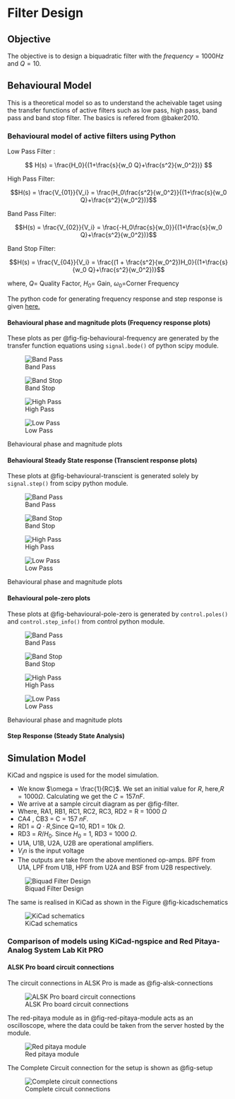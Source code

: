 # Filter Design

## Objective

The objective is to design a biquadratic filter with the $frequency = 1000 Hz$ and $Q = 10$.

## Behavioural Model

This is a theoretical model so as to understand the acheivable taget using the transfer functions of active filters such as low pass, high pass, band pass and band stop filter. The basics is refered from @baker2010.

### Behavioural model of active filters using Python

Low Pass Filter :

$$
H(s) = \frac{H_0}{(1+\frac{s}{w_0 Q}+\frac{s^2}{w_0^2})}
$$

High Pass Filter:  

$$H(s) = \frac{V_{01}}{V_i} = \frac{H_0\frac{s^2}{w_0^2}}{(1+\frac{s}{w_0 Q}+\frac{s^2}{w_0^2})}$$

Band Pass Filter:  

$$H(s) = \frac{V_{02}}{V_i} = \frac{-H_0\frac{s}{w_0}}{(1+\frac{s}{w_0 Q}+\frac{s^2}{w_0^2})}$$

Band Stop Filter:  

$$H(s) = \frac{V_{04}}{V_i} = \frac{(1 + \frac{s^2}{w_0^2})H_0}{(1+\frac{s}{w_0 Q}+\frac{s^2}{w_0^2})}$$

where, $Q$= Quality Factor, $H_0$= Gain,  $\omega_0$=Corner Frequency

The python code for generating frequency response and step response is given [here.](https://github.com/oreymaonr/hsb-amcd-sose2025-5/blob/main/content/plotfn.py)

#### Behavioural phase and magnitude plots (Frequency response plots)

These plots as per @fig-fig-behavioural-frequency are generated by the transfer function equations using `signal.bode()` of python scipy module.

::: {#fig-behavioural-frequency layout-ncol=2}

![Band Pass](./RAW/images/behaviourial/bode/bpf.png){#fig-bpf}

![Band Stop](./RAW/images/behaviourial/bode/bsf.png){#fig-bpf}

![High Pass](./RAW/images/behaviourial/bode/hpf.png){#fig-bpf}

![Low Pass](./RAW/images/behaviourial/bode/lpf.png){#fig-bpf}

Behavioural phase and magnitude plots
:::

#### Behavioural Steady State response (Transcient response plots)

These plots at @fig-behavioural-transcient is generated solely by `signal.step()` from scipy python module.

::: {#fig-behavioural-transcient layout-ncol=2}

![Band Pass](./RAW/images/behaviourial/Transcient/bpf.png){#fig-bpf}

![Band Stop](./RAW/images/behaviourial/Transcient/bsf.png){#fig-bpf}

![High Pass](./RAW/images/behaviourial/Transcient/hpf.png){#fig-bpf}

![Low Pass](./RAW/images/behaviourial/Transcient/lpf.png){#fig-bpf}

Behavioural phase and magnitude plots
:::


#### Behavioural pole-zero plots

These plots at @fig-behavioural-pole-zero is generated by `control.poles()` and `control.step_info()` from control python module.

::: {#fig-behavioural-pole-zero layout-ncol=2}

![Band Pass](./RAW/images/behaviourial/pzplot/bpf.png){#fig-bpf}

![Band Stop](./RAW/images/behaviourial/pzplot/bsf.png){#fig-bpf}

![High Pass](./RAW/images/behaviourial/pzplot/hpf.png){#fig-bpf}

![Low Pass](./RAW/images/behaviourial/pzplot/lpf.png){#fig-bpf}

Behavioural phase and magnitude plots
:::

#### Step Response (Steady State Analysis)

## Simulation Model

KiCad and ngspice is used for the model simulation. 

- We know $\omega = \frac{1}{RC}$. We set an initial value for $R$, here,$R=1000 \Omega$. Calculating we get the $C = 157 nF$.
- We arrive at a sample circuit diagram as per @fig-filter. 
- Where, RA1, RB1, RC1, RC2, RC3, RD2 = R = 1000 $\Omega$
- CA4 , CB3 = C = 157 $nF$. 
- RD1 = $Q \cdot R$,Since Q=10, RD1 = 10k $\Omega$. 
- RD3 = $R/H_0$. Since $H_0$ = 1, RD3 = 1000 $\Omega$.
- U1A, U1B, U2A, U2B are operational amplifiers.
- $V_in$ is the input voltage
- The outputs are take from the above mentioned op-amps. BPF from U1A, LPF from U1B, HPF from U2A and BSF from U2B respectively. 

![Biquad Filter Design](./RAW/FilterDiagram.svg){#fig-filter}

The same is realised in KiCad as shown in the Figure @fig-kicadschematics

![KiCad schematics](./RAW/images/breadcrumps/RealKHNbiquad.svg){#fig-kicadschematics}

### Comparison of models using **KiCad-ngspice** and **Red Pitaya-Analog System Lab Kit PRO**

#### ALSK Pro board circuit connections

The circuit connections in ALSK Pro is made as @fig-alsk-connections

![ALSK Pro board circuit connections](./RAW/images/breadcrumps/alskdigikey.jpg){#fig-alsk-connections}

The red-pitaya module as in @fig-red-pitaya-module acts as an oscilloscope, where the data could be taken from the server hosted by the module.

![Red pitaya module](./RAW/images/breadcrumps/red-pitaya.jpg){#fig-red-pitaya-module}

The Complete Circuit connection for the setup is shown as @fig-setup

![Complete circuit connections](./RAW/images/breadcrumps/setup.jpg){#fig-setup}